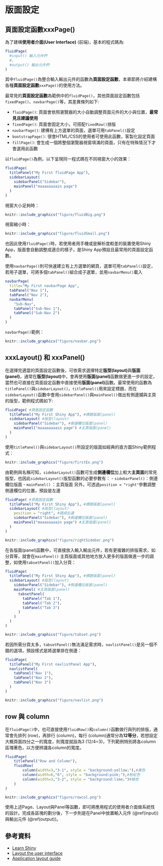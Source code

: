 # 版面設定 {#layout}

## 頁面設定函數xxxPage()

為了建構**使用者介面(User Interface)** (前端)，基本的程式碼為: 
```r
fluidPage(
  #input() 輸入元件們
  #,
  #output() 輸出元件們
)
```

其中`fluidPage()`為整合輸入輸出元件的函數為**頁面設定函數**，本章節將介紹建構各種**頁面設定函數**`xxxPage()`的使用方法。

最常見的**頁面設定函數**為範例中的`fluidPage()`，其他頁面設定函數包括`fixedPage()`、`navbarPage()`等，其差異條列如下:

- `fluidPage()`: 頁面會依照瀏覽器的大小自動調整頁面元件的大小與位置，**最常見且建議使用**
- `fixedPage()`: 頁面會固定大小，可搭配`fixedRow()`排版
- `navbarPage()`: 建構有上方選單的頁面，選單可用`tabPanel()`設定
- `bootstrapPage()`: 很會HTML/CSS的使用者可使用此函數，客製化設定頁面
- `fillPage()`: 會生成一個將整個瀏覽器視窗填滿的頁面，只有在特殊情況下才會選用此函數

以`fluidPage()`為例，以下呈現同一程式碼在不同視窗大小的效果：
```r
fluidPage(
  titlePanel("My First fluidPage App"), 
  sidebarLayout( 
    sidebarPanel("Sidebar"), 
    mainPanel("maaaaaaaain page") 
  )
)
```

視窗大小足夠時：

```r
knitr::include_graphics("figure/fluidBig.png")
```

視窗縮小時：

```r
knitr::include_graphics("figure/fluidSmall.png")
```

也因此使用`fluidPage()`時，若使用者用手機或是解析度較差的裝置使用Shiny App，版面會自動調整成適合的樣子，是Shiny App預設且最常用的頁面設定函數。


使用`navbarPage()`則可快速建立有上方選單的網頁，選單可用`tabPanel()`設定，若用子選單，可將多個`tabPanel()`組合成子選單，並用`navbarMenu()`載入

```r
navbarPage(
  title="My First navbarPage App",
  tabPanel("Nav 1"),
  tabPanel("Nav 2"),
  navbarMenu(
    "Sub-Nav",
    tabPanel("Sub-Nav 1"),
    tabPanel("Sub-Nav 2")
  )
)
```

`navbarPage()`範例：

```r
knitr::include_graphics("figure/navbar.png")
```


## xxxLayout() 和 xxxPanel()

在選擇完適當的頁面設定函數後，可依需求選擇特定**版型(layout)**與**版面(panel)**，通常在**版型(layout)**中，會再使用**版面(panel)**函數做更進一步的設定，當然也可直接在頁面設定函數中直接使用**版面(panel)**函數。最常使用的函數為`titlePanel()`與`sidebarLayout()`，`titlePanel()`用來設定標題，而在`sidebarLayout()`函數中會用`sidebarPanel()`與`mainPanel()`做出有側邊攔與主頁的版型，範例程式碼如下:

```r
fluidPage( #頁面設定函數
  titlePanel("My First Shiny App"), #標題版面(panel)
  sidebarLayout( #版型(layout)
    sidebarPanel("Sidebar"), #側邊欄位版面(panel)
    mainPanel("maaaaaaaain page") #主頁版面(panel)
  )
)
```

使用`titlePanel()`與`sidebarLayout()`所設定的版面如經典的直方圖Shiny範例程式：
```r
knitr::include_graphics("figure/firstEx.png")
```

由範例與名稱可知，`sidebarLayout()`函數可生成**側邊欄位**加上較大**主頁面**的常見版型，也因此`sidebarLayout()`版型函數的必要參數有：
- `sidebarPanel()`：側邊欄位版面
- `mainPanel()` ：主頁版面
另外，可透過`position = "right"`參數調整側邊欄位的位置，預設是左邊

```r
fluidPage( #頁面設定函數
  titlePanel("My First Shiny App"), #標題版面(panel)
  sidebarLayout( #版型(layout)
    position = "right", #調成右邊
    sidebarPanel("Sidebar"), #側邊欄位版面(panel)
    mainPanel("maaaaaaaain page") #主頁版面(panel)
  )
)
```

```r
knitr::include_graphics("figure/rightSidebar.png")
```

在各版面(panel)函數中，可直接放入輸入輸出元件，若有更複雜的排版需求，如分頁等，就會在`mainPanel()` 主頁版面或其他地方放入更多的版面做進一步的調整，如使用`tabsetPanel()`加入分頁：

```r
fluidPage(
  titlePanel("My First Shiny App"), #標題版面(panel)
  sidebarLayout( #版型(layout)
    sidebarPanel("Sidebar"), #側邊欄位版面(panel)
    mainPanel( #主頁版面(panel)
      tabsetPanel(
        tabPanel("Tab 1"),
        tabPanel("Tab 2"),
        tabPanel("Tab 3")
      )
    ) 
  )
)
```

```r
knitr::include_graphics("figure/tabset.png")
```

若因所需分頁太多，`tabsetPanel()`無法滿足需求時，`navlistPanel()`是另一個不錯的選項，預設樣式是將選單排在側邊：
```r
fluidPage(
  titlePanel("My First navlistPanel App"),
  navlistPanel(
    tabPanel("Nav 1"),
    tabPanel("Nav 2"),
    tabPanel("Nav 3")
  )
)
```

```r
knitr::include_graphics("figure/navlist.png")
```

## row 與 column {#row}

在`fluidPage()`中，也可直接使用`fluidRow()`和`column()`函數做行與列的排版，通常會先排列 (row)，再排行 (column)，每行 (column)通常分為**12等分**，若想設定大概頁面四分之一的寬度，則寬度就設為3 (12/4=3)，下列範例特別將各column區塊著色，以方便辨識各column的寬度。

```r
fluidPage(
    titlePanel("Row and Column"),
    fluidRow(
        column(width=3,"3-1", style = "background:yellow;"),#黃色
        column(width=6,"6", style = "background:pink;"),#粉紅色
        column(width=3,"3-2", style = "background:lime;")#綠色
    )
)
```

```r
knitr::include_graphics("figure/rowcol.png")
```

使用上述Page、Layout與Panel等函數，即可將應用程式的使用者介面做系統性的設計。完成各區塊的劃分後，下一步則是在Panel中放置輸入元件 (\@ref(input))與輸出元件 (\@ref(output))。

## 參考資料

- [Learn Shiny](https://shiny.rstudio.com/tutorial/){target="_blank"}
- [Layout the user interface](https://shiny.rstudio.com/tutorial/written-tutorial/lesson2/){target="_blank"}
- [Application layout guide](https://shiny.rstudio.com/articles/layout-guide.html){target="_blank"}